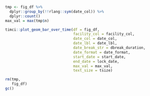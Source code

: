 ```r
tmp <- fig_df %>%
  dplyr::group_by(!!rlang::sym(date_col)) %>%
  dplyr::count()
max_val = max(tmp$n)
```

```r
timci::plot_geom_bar_over_time(df = fig_df,
                               facility_col = facility_col,
                               date_col = date_col,
                               date_lbl = date_lbl,
                               date_break_str = dbreak_duration,
                               date_format = date_format,
                               start_date = start_date,
                               end_date = lock_date,
                               max_val = max_val,
                               text_size = tsize)
```

```r
rm(tmp,
   fig_df)
gc()
```
